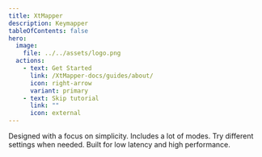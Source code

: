```yaml
---
title: XtMapper
description: Keymapper
tableOfContents: false
hero:
  image:
    file: ../../assets/logo.png
  actions:
    - text: Get Started
      link: /XtMapper-docs/guides/about/
      icon: right-arrow
      variant: primary
    - text: Skip tutorial
      link: ""
      icon: external
---
```



<CardGrid>
	<Card title="Easy to use" icon="star">
		Designed with a focus on simplicity.
	</Card>
	<Card title="Featured" icon="bars">
		Includes a lot of modes.
	</Card>
	<Card title="Customizable" icon="setting">
		Try different settings when needed.
	</Card>
	<Card title="Fast" icon="rocket">
		Built for low latency and high performance.
	</Card>
</CardGrid>

